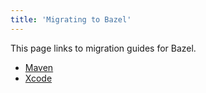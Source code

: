 ```yaml
---
title: 'Migrating to Bazel'
---
```


This page links to migration guides for Bazel.

*  [Maven](/migrate/maven)
*  [Xcode](/migrate/xcode)
